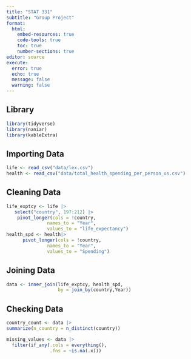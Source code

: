 ```yaml
---
title: "STAT 331"
subtitle: "Group Project"
format: 
  html:
    embed-resources: true
    code-tools: true
    toc: true
    number-sections: true
editor: source
execute: 
  error: true
  echo: true
  message: false
  warning: false
---
```


## Library
```r
library(tidyverse)
library(naniar)
library(kableExtra)
```


## Importing Data 
```r
life <- read_csv("data/lex.csv")
health <- read_csv("data/total_health_spending_per_person_us.csv")

```

## Cleaning Data 
```r
life_exptcy <- life |> 
   select("country", 197:212) |> 
    pivot_longer(cols = !country, 
               names_to = "Year",
               values_to = "life_expectancy")
health_spd <- health|>
      pivot_longer(cols = !country, 
               names_to = "Year",
               values_to = "Spending")
```

## Joining Data
```r
data <- inner_join(life_exptcy, health_spd,
                   by = join_by(country,Year))
```

## Checking Data 
```r
country_count <- data |> 
summarize(n_country = n_distinct(country)) 
```

```r
missing_values <- data |> 
  filter(if_any(.cols = everything(),
                .fns = ~is.na(.x))) 
```
